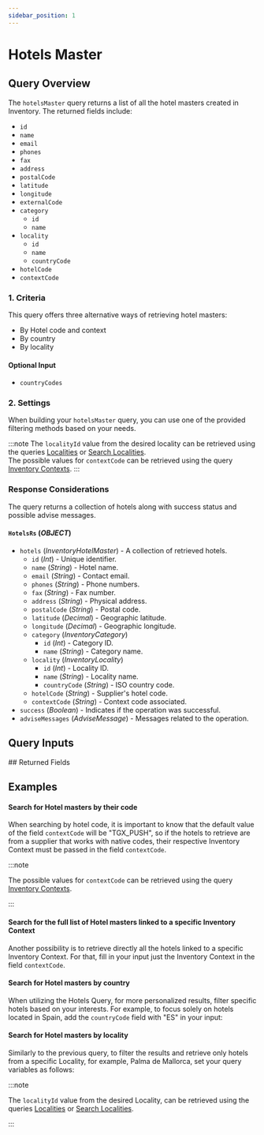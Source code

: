 ```yaml
---
sidebar_position: 1
---
```




# Hotels Master

## Query Overview

The `hotelsMaster` query returns a list of all the hotel masters created in Inventory. The returned fields include:

* `id`
* `name`
* `email`
* `phones`
* `fax`
* `address`
* `postalCode`
* `latitude`
* `longitude`
* `externalCode`
* `category`
    * `id`
	* `name`
* `locality`
    * `id`
    * `name`
    * `countryCode`
* `hotelCode`
* `contextCode`

### 1. Criteria

This query offers three alternative ways of retrieving hotel masters:

- By Hotel code and context
- By country
- By locality

#### Optional Input
* `countryCodes`

### 2. Settings

When building your `hotelsMaster` query, you can use one of the provided filtering methods based on your needs.

:::note
The `localityId` value from the desired locality can be retrieved using the queries [Localities](../../static-data/localities/) or [Search Localities](../../static-data/localities/search-localities).  
The possible values for `contextCode` can be retrieved using the query [Inventory Contexts](../../static-data/inventory-contexts).
:::

### Response Considerations

The query returns a collection of hotels along with success status and possible advise messages.

#### `HotelsRs` (*OBJECT*)
* `hotels` (*InventoryHotelMaster*) - A collection of retrieved hotels.
    * `id` (*Int*) - Unique identifier.
    * `name` (*String*) - Hotel name.
    * `email` (*String*) - Contact email.
    * `phones` (*String*) - Phone numbers.
    * `fax` (*String*) - Fax number.
    * `address` (*String*) - Physical address.
    * `postalCode` (*String*) - Postal code.
    * `latitude` (*Decimal*) - Geographic latitude.
    * `longitude` (*Decimal*) - Geographic longitude.
    * `category` (*InventoryCategory*)
        * `id` (*Int*) - Category ID.
        * `name` (*String*) - Category name.
    * `locality` (*InventoryLocality*)
        * `id` (*Int*) - Locality ID.
        * `name` (*String*) - Locality name.
        * `countryCode` (*String*) - ISO country code.
    * `hotelCode` (*String*) - Supplier's hotel code.
    * `contextCode` (*String*) - Context code associated.
* `success` (*Boolean*) - Indicates if the operation was successful.
* `adviseMessages` (*AdviseMessage*) - Messages related to the operation.

## Query Inputs

<InventoryHotelsMasterSearchFilterInput />
## Returned Fields

<HotelsRs />


## Examples

#### Search for Hotel masters by their code

When searching by hotel code, it is important to know that the default value of the field `contextCode` will be "TGX_PUSH", so if the hotels to retrieve
are from a supplier that works with native codes, their respective Inventory Context must be passed in the field  `contextCode`. 

:::note

The possible values for `contextCode` can be retrieved using the query [Inventory Contexts](../../static-data/inventory-contexts).

:::

<GraphqlSample query={hotelsMasterQuery} variables={hotelsMasterByHotelCodesVariables} />

#### Search for the full list of Hotel masters linked to a specific Inventory Context

Another possibility is to retrieve directly all the hotels linked to a specific Inventory Context. For that, fill in your input just the Inventory Context in the field `contextCode`.

<GraphqlSample query={hotelsMasterQuery} variables={hotelsMasterByContextCodeVariables} />

#### Search for Hotel masters by country

When utilizing the Hotels Query, for more personalized results, filter specific hotels based on your interests. For example, to focus solely on hotels located in Spain, add the `countryCode` field with "ES" in your input:

<GraphqlSample query={hotelsMasterQuery} variables={hotelsMasterByCountryCodeVariables} />

#### Search for Hotel masters by locality

Similarly to the previous query, to filter the results and retrieve only hotels from a specific Locality, for example, Palma de Mallorca, set your query variables as follows:

:::note

The `localityId` value from the desired Locality, can be retrieved using the queries [Localities](../../static-data/localities/) or [Search Localities](../../static-data/localities/search-localities).  

:::

<GraphqlSample query={hotelsMasterQuery} variables={hotelsMasterByLocalityIdVariables} />